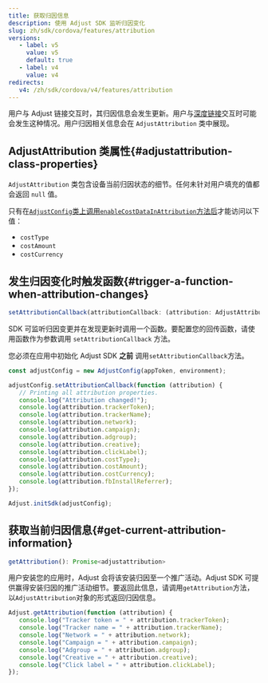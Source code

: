```yaml
---
title: 获取归因信息
description: 使用 Adjust SDK 监听归因变化
slug: zh/sdk/cordova/features/attribution
versions:
   - label: v5
     value: v5
     default: true
   - label: v4
     value: v4
redirects:
   v4: /zh/sdk/cordova/v4/features/attribution
---
```


用户与 Adjust 链接交互时，其归因信息会发生更新。用户与[深度链接](https://help.adjust.com/zh/article/deep-links)交互时可能会发生这种情况。用户归因相关信息会在 `AdjustAttribution` 类中展现。

## AdjustAttribution 类属性\{\#adjustattribution\-class\-properties\}

`AdjustAttribution` 类包含设备当前归因状态的细节。任何未针对用户填充的值都会返回 `null` 值。

<Callout type="note">

只有在[`AdjustConfig`类上调用`enableCostDataInAttribution`方法后](/zh/sdk/react-native/configuration#enable-cost-data-sending)才能访问以下值：

- `costType`
- `costAmount`
- `costCurrency`

</Callout>

## 发生归因变化时触发函数\{\#trigger\-a\-function\-when\-attribution\-changes\}

<CodeBlock title="属性声明">

```ts
setAttributionCallback(attributionCallback: (attribution: AdjustAttribution) => void): void
```

</CodeBlock>

SDK 可监听归因变更并在发现更新时调用一个函数。要配置您的回传函数，请使用函数作为参数调用 `setAttributionCallback` 方法。

<Callout type="important">

您必须在应用中初始化 Adjust SDK **之前** 调用`setAttributionCallback`方法。

</Callout>

<CodeBlock highlight="{range: 3-18}">

```js
const adjustConfig = new AdjustConfig(appToken, environment);

adjustConfig.setAttributionCallback(function (attribution) {
   // Printing all attribution properties.
   console.log("Attribution changed!");
   console.log(attribution.trackerToken);
   console.log(attribution.trackerName);
   console.log(attribution.network);
   console.log(attribution.campaign);
   console.log(attribution.adgroup);
   console.log(attribution.creative);
   console.log(attribution.clickLabel);
   console.log(attribution.costType);
   console.log(attribution.costAmount);
   console.log(attribution.costCurrency);
   console.log(attribution.fbInstallReferrer);
});

Adjust.initSdk(adjustConfig);
```

</CodeBlock>

## 获取当前归因信息\{\#get\-current\-attribution\-information\}

<CodeBlock title="方法签名">

```ts
getAttribution(): Promise<adjustattribution>
```

</CodeBlock>

用户安装您的应用时，Adjust 会将该安装归因至一个推广活动。Adjust SDK 可提供赢得安装归因的推广活动细节。要返回此信息，请调用`getAttribution`方法，以`AdjustAttribution`对象的形式返回归因信息。

```js
Adjust.getAttribution(function (attribution) {
   console.log("Tracker token = " + attribution.trackerToken);
   console.log("Tracker name = " + attribution.trackerName);
   console.log("Network = " + attribution.network);
   console.log("Campaign = " + attribution.campaign);
   console.log("Adgroup = " + attribution.adgroup);
   console.log("Creative = " + attribution.creative);
   console.log("Click label = " + attribution.clickLabel);
});
```
